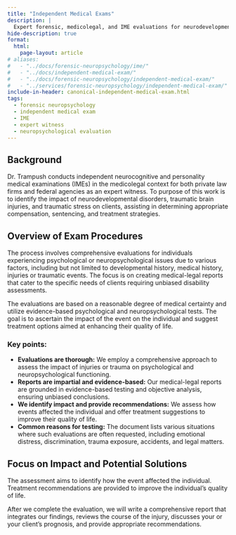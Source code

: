 ```yaml
---
title: "Independent Medical Exams"
description: |
  Expert forensic, medicolegal, and IME evaluations for neurodevelopmental, psychiatric, and traumatic brain injury.
hide-description: true
format:
  html:
    page-layout: article
# aliases:
#   - "../docs/forensic-neuropsychology/ime/"
#   - "../docs/independent-medical-exam/"
#   - "../docs/forensic-neuropsychology/independent-medical-exam/"
#   - "../services/forensic-neuropsychology/independent-medical-exam/"
include-in-header: canonical-independent-medical-exam.html
tags:
  - forensic neuropsychology
  - independent medical exam
  - IME
  - expert witness
  - neuropsychological evaluation
---
```


## Background

Dr. Trampush conducts independent neurocognitive and personality medical examinations (IMEs) in the medicolegal context for both private law firms and federal agencies as an expert witness. To purpose of this work is to identify the impact of neurodevelopmental disorders, traumatic brain injuries, and traumatic stress on clients, assisting in determining appropriate compensation, sentencing, and treatment strategies.

## Overview of Exam Procedures

The process involves comprehensive evaluations for individuals experiencing
psychological or neuropsychological issues due to various factors, including but
not limited to developmental history, medical history, injuries or traumatic
events. The focus is on creating medical-legal reports that cater to the
specific needs of clients requiring unbiased disability assessments.

The evaluations are based on a reasonable degree of medical certainty and utilize evidence-based psychological and neuropsychological tests. The goal is to ascertain the impact of the event on the individual and suggest treatment options aimed at enhancing their quality of life.

### Key points:

- **Evaluations are thorough:** We employ a comprehensive approach to assess the impact of injuries or trauma on psychological and neuropsychological functioning.
- **Reports are impartial and evidence-based:** Our medical-legal reports are grounded in evidence-based testing and objective analysis, ensuring unbiased conclusions.
- **We identify impact and provide recommendations:** We assess how events affected the individual and offer treatment suggestions to improve their quality of life.
- **Common reasons for testing:** The document lists various situations where such evaluations are often requested, including emotional distress, discrimination, trauma exposure, accidents, and legal matters.

<!-- ## Objective Evaluations for Legal Concerns:

Comprehensive assessments are conducted to understand the individual's situation.
Medical-legal reports are prepared specifically for legal proceedings, aiming for impartiality.
Opinions are based on established methods and relevant evidence (e.g., psychological/neuropsychological tests). -->

## Focus on Impact and Potential Solutions

The assessment aims to identify how the event affected the individual.
Treatment recommendations are provided to improve the individual's quality of life.

After we complete the evaluation, we will write a comprehensive report that
integrates our findings, reviews the course of the injury, discusses your or
your client’s prognosis, and provide appropriate recommendations.
